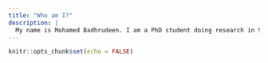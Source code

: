 ```yaml
---
title: "Who am I?"
description: |
  My name is Mohamed Badhrudeen. I am a PhD student doing research in Smart Cities, specifically focusing on urban intelligence. Urban intelligence is a process of leveraging data intelligently to recommend an action towards solving some of the urban challenges. Apart from my research I like to dabble in other projects in order to develop my problem solving skills. I will be posting some of my side projects here.     
---
```


```r
knitr::opts_chunk$set(echo = FALSE)
```
